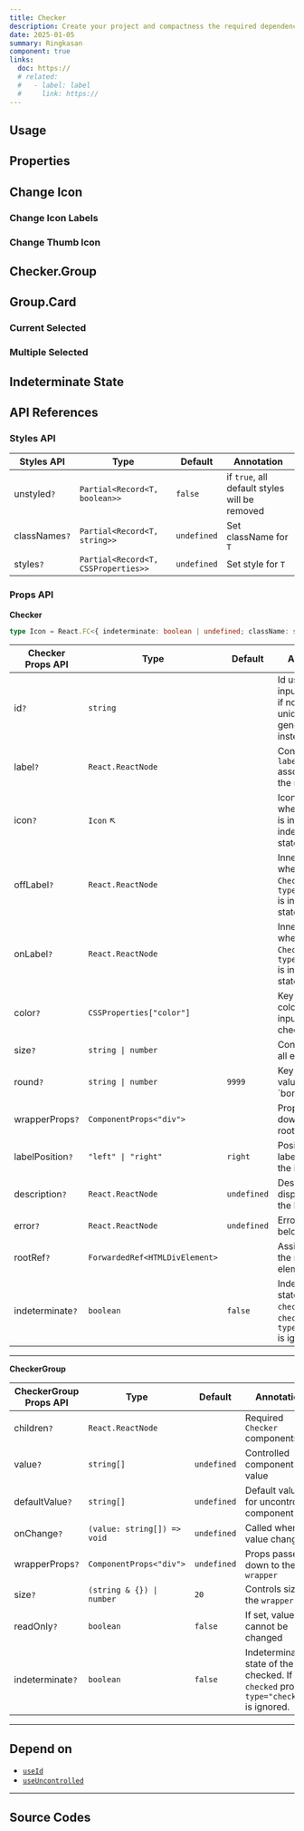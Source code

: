 ```yaml
---
title: Checker
description: Create your project and compactness the required dependencies.
date: 2025-01-05
summary: Ringkasan
component: true
links:
  doc: https://
  # related:
  #   - label: label
  #     link: https://
---
```


## Usage

<CheckerDemosUsage />

## Properties

<CheckerDemosConfigurator />

## Change Icon

### Change Icon Labels

<CheckerDemosChangeIconLabels />

### Change Thumb Icon

<CheckerDemosChangeThumbIcon />

## Checker.Group

<CheckerDemosGroup />

## Group.Card

<CheckerDemosGroupCard />

### Current Selected

<CheckerDemosCurrentSelected />

### Multiple Selected

<CheckerDemosMultipleSelected />

## Indeterminate State

<CheckerDemosIndeterminate />

## API References

### Styles API

| Styles API    | Type                                | Default     | Annotation                                    |
| ------------- | ----------------------------------- | ----------- | --------------------------------------------- |
| unstyled`?`   | `Partial<Record<T, boolean>>`       | `false`     | if `true`, all default styles will be removed |
| classNames`?` | `Partial<Record<T, string>>`        | `undefined` | Set className for `T`                         |
| styles`?`     | `Partial<Record<T, CSSProperties>>` | `undefined` | Set style for `T`                             |

### Props API

**Checker**

```ts
type Icon = React.FC<{ indeterminate: boolean | undefined; className: string }>;
```

| Checker Props API | Type                           | Default     | Annotation                                                                                     |
| ----------------- | ------------------------------ | ----------- | ---------------------------------------------------------------------------------------------- |
| id`?`             | `string`                       |             | Id used to bind input and label, if not passed, unique id will be generated instead            |
| label`?`          | `React.ReactNode`              |             | Content of the `label` associated with the radio                                               |
| icon`?`           | `Icon` ↖️                      |             | Icon displayed when checked is in checked or indeterminate state                               |
| offLabel`?`       | `React.ReactNode`              |             | Inner label when the `Checker` at `type="switch"` is in unchecked state                        |
| onLabel`?`        | `React.ReactNode`              |             | Inner label when the `Checker` at `type="switch"` is in checked state                          |
| color`?`          | `CSSProperties["color"]`       |             | Key of CSS color to set input color in checked state.                                          |
| size`?`           | `string \| number`             |             | Controls size of all elements                                                                  |
| round`?`          | `string \| number`             | `9999`      | Key of CSS value to set `border-radius                                                         |
| wrapperProps`?`   | `ComponentProps<"div">`        |             | Props passed down to the root element                                                          |
| labelPosition`?`  | `"left" \| "right"`            | `right`     | Position of the label relative to the input                                                    |
| description`?`    | `React.ReactNode`              | `undefined` | Description displayed below the label                                                          |
| error`?`          | `React.ReactNode`              | `undefined` | Error displayed below the label                                                                |
| rootRef`?`        | `ForwardedRef<HTMLDivElement>` |             | Assigns ref of the root element                                                                |
| indeterminate`?`  | `boolean`                      | `false`     | Indeterminate state of the `checkbox`. If set, `checked` prop at `type="checkbox"` is ignored. |

---

**CheckerGroup**

| CheckerGroup Props API | Type                        | Default     | Annotation                                                                                  |
| ---------------------- | --------------------------- | ----------- | ------------------------------------------------------------------------------------------- |
| children`?`            | `React.ReactNode`           |             | Required `Checker` components                                                               |
| value`?`               | `string[]`                  | `undefined` | Controlled component value                                                                  |
| defaultValue`?`        | `string[]`                  | `undefined` | Default value for uncontrolled component                                                    |
| onChange`?`            | `(value: string[]) => void` | `undefined` | Called when value changes                                                                   |
| wrapperProps`?`        | `ComponentProps<"div">`     | `undefined` | Props passed down to the `wrapper`                                                          |
| size`?`                | `(string & {}) \| number`   | `20`        | Controls size of the `wrapper`                                                              |
| readOnly`?`            | `boolean`                   | `false`     | If set, value cannot be changed                                                             |
| indeterminate`?`       | `boolean`                   | `false`     | Indeterminate state of the checked. If set, `checked` prop at `type="checkbox"` is ignored. |

---

## Depend on

- [`useId`](/docs/web/hooks/use-id)
- [`useUncontrolled`](/docs/web/hooks/use-uncontrolled)

---

## Source Codes

<SourceCodes name="checker" />
